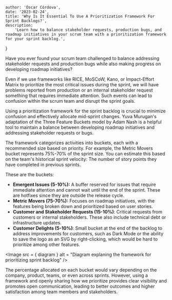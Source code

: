
    author: 'Óscar Córdova',
    date: '2023-02-24',
    title: 'Why Is It Essential To Use A Prioritization Framework For Sprint Backlogs?',
    description:
        'Learn how to balance stakeholder requests, production bugs, and roadmap initiatives in your scrum team with a prioritization framework for your sprint backlog.',
}


Have you ever found your scrum team challenged to balance addressing stakeholder requests and production bugs while also making progress on developing roadmap initiatives?

Even if we use frameworks like RICE, MoSCoW, Kano, or Impact-Effort Matrix to prioritize the most critical issues during the sprint, we will have problems reported from production or an internal stakeholder request something that requires immediate attention. Such events can lead to confusion within the scrum team and disrupt the sprint goals.

Using a prioritization framework for the sprint backlog is crucial to minimize confusion and effectively allocate mid-sprint changes. Yuva Murugan's adaptation of the Three Feature Buckets model by Adam Nash is a helpful tool to maintain a balance between developing roadmap initiatives and addressing stakeholder requests or bugs.

The framework categorizes activities into buckets, each with a recommended size based on priority. For example, the Metric Movers bucket represents 75%-70% of the sprint size. You can estimate this based on the team's historical sprint velocity: The number of story points they have completed in previous sprints.

These are the buckets:

-   **Emergent Issues (5-10%):** A buffer reserved for issues that require immediate attention and cannot wait until the end of the sprint. These are hotfixes since they are outside the release cycle.
-   **Metric Movers (75-70%):** Focuses on roadmap initiatives, with the features being broken down and prioritized based on user stories.
-   **Customer and Stakeholder Requests (15-10%)**: Critical requests from customers or internal stakeholders. These also include technical debt or infrastructure updates.
-   **Customer Delights (5-10%)**: Small bucket at the end of the backlog to address improvements for customers, such as Dark Mode or the ability to save the logo as an SVG by right-clicking, which would be hard to prioritize among other features.

<Image src = { diagram } alt = "Diagram explaning the framework for prioritizing sprint backlog" />

The percentage allocated on each bucket would vary depending on the company, product, teams, or even across sprints. However, using a framework and openly sharing how we prioritize provides clear visibility and promotes open communication, leading to better outcomes and higher satisfaction among team members and stakeholders.